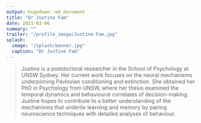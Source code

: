 ```yaml
---
output: hugodown::md_document
title: "Dr Justine Fam"
date: 2021-03-06
summary: ""
trailer: "/profile_image/Justine-Fam.jpg"
splash:
  image: "/splash/banner.jpg"
  caption: "Dr Justine Fam"
---
```


> Justine is a postdoctoral researcher in the School of Psychology at UNSW Sydney. Her current work focuses on the neural mechanisms underpinning Pavlovian conditioning and extinction. She obtained her PhD in Psychology from UNSW, where her thesis examined the temporal dynamics and behavioural correlates of decision-making. Justine hopes to contribute to a better understanding of the mechanisms that underlie learning and memory by pairing neuroscience techniques with detailed analyses of behaviour.
